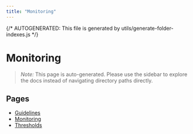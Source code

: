 ```yaml
---
title: "Monitoring"
---
```


{/* AUTOGENERATED: This file is generated by utils/generate-folder-indexes.js */}

# Monitoring

> _Note:_ This page is auto-generated. Please use the sidebar to explore the docs instead of
> navigating directory paths directly.

## Pages

- [Guidelines](/monitoring/guidelines)
- [Monitoring](/monitoring/overview)
- [Thresholds](/monitoring/thresholds)
